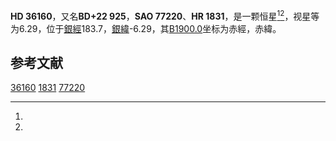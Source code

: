 {{Starbox begin
| name = HD 36160
}}
{{Starbox observe
| epoch = [[J2000.0|J2000.0]]
| constell = {{星座名待查}}<ref name=SIMBAD>{{cite web
 | url=http://simbad.u-strasbg.fr/simbad/sim-id?Ident=HR+1831
 | title=Pulsating variable Star
 | publisher=Centre de Données astronomiques de Strasbourg
 | work=SIMBAD
 | accessdate=2012-07-13
 | archive-date=2016-03-19
 | archive-url=https://web.archive.org/web/20160319052731/http://simbad.u-strasbg.fr/simbad/sim-id?Ident=HR+1831
 | dead-url=no
 }}</ref><ref name=DATA>{{cite web
 | url=http://vizier.u-strasbg.fr/viz-bin/VizieR-5?-out.add=.&-source=5050&-corr=PK=HR&-out.max=9999&HR=1831
 | title=VizieR Detailed Page
 | accessdate=2012-07-13
 | archive-date=2019-02-16
 | archive-url=https://web.archive.org/web/20190216110340/http://vizier.u-strasbg.fr/viz-bin/VizieR-5?-out.add=.&-source=5050&-corr=PK=HR&-out.max=9999&HR=1831
 | dead-url=no
 }}</ref>
| 星官 = 
| ra = {{RA|5|30|43.4}}<ref name=SIMBAD /><ref name=DATA />
| dec = {{DEC|+22|27|45}}<ref name=SIMBAD /><ref name=DATA />
| appmag_v = 6.29<ref name=SIMBAD /><ref name=DATA />
}}
{{Starbox character
| class = K0<ref name=SIMBAD /><ref name=DATA />
| b-v = 1.18<ref name=SIMBAD /><ref name=DATA />
| u-b = 1.15<ref name=SIMBAD /><ref name=DATA />
| r-i = <ref name=SIMBAD /><ref name=DATA />
| variable = 
}}
{{Starbox astrometry
| radial_v = 1.15
| prop_mo_ra = 2
| parallax = 
| p_error = 
}}
{{Starbox catalog
| names =BD+22 925，[[SAO星表|SAO]] 77220，[[HD星表|HD]] 36160，[[HR星表|HR]] 1831}}
{{Starbox reference |Simbad=HR+1831}}
{{Starbox end}}

'''HD 36160'''，又名'''BD+22 925'''，'''SAO 77220'''、'''HR 1831'''，是一颗恒星<ref name=SIMBAD /><ref name=DATA />，视星等为6.29，位于[[銀道座標系|銀經]]183.7，[[銀道座標系|銀緯]]-6.29，其[[B1900.0|B1900.0]]坐标为赤經{{RA|5|24|41.1}}，赤緯{{DEC|+22|-6.29|5}}。

== 参考文献 ==
{{reflist}}

{{star-stub}}

[[Category:HD和HDE天體|36160]]
[[Category:HR天體|1831]]
[[Category:SAO天體|77220]]